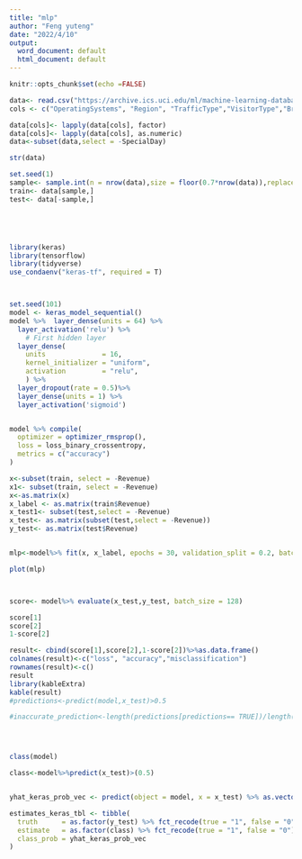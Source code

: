 ---
title: "mlp"
author: "Feng yuteng"
date: "2022/4/10"
output:
  word_document: default
  html_document: default
---

```{r setup, include=FALSE}
knitr::opts_chunk$set(echo =FALSE)
```

```{r}
data<- read.csv("https://archive.ics.uci.edu/ml/machine-learning-databases/00468/online_shoppers_intention.csv")
cols <- c("OperatingSystems", "Region", "TrafficType","VisitorType","Browser","Month","Weekend")

data[cols]<- lapply(data[cols], factor)
data[cols]<- lapply(data[cols], as.numeric)
data<-subset(data,select = -SpecialDay)

str(data)

set.seed(1)
sample<- sample.int(n = nrow(data),size = floor(0.7*nrow(data)),replace = FALSE)
train<- data[sample,]
test<- data[-sample,]






```






```{r}
library(keras)
library(tensorflow)
library(tidyverse)
use_condaenv("keras-tf", required = T)



set.seed(101)
model <- keras_model_sequential()
model %>%  layer_dense(units = 64) %>% 
  layer_activation('relu') %>%
    # First hidden layer
  layer_dense(
    units              = 16, 
    kernel_initializer = "uniform", 
    activation         = "relu", 
    ) %>%
  layer_dropout(rate = 0.5)%>%
  layer_dense(units = 1) %>% 
  layer_activation('sigmoid')


model %>% compile( 
  optimizer = optimizer_rmsprop(),
  loss = loss_binary_crossentropy,
  metrics = c("accuracy")
)

x<-subset(train, select = -Revenue)
x1<- subset(train, select = -Revenue)
x<-as.matrix(x)
x_label <- as.matrix(train$Revenue)
x_test1<- subset(test,select = -Revenue)
x_test<- as.matrix(subset(test,select = -Revenue))
y_test<- as.matrix(test$Revenue)


mlp<-model%>% fit(x, x_label, epochs = 30, validation_split = 0.2, batch_size = 128)

plot(mlp)



score<- model%>% evaluate(x_test,y_test, batch_size = 128)

score[1]
score[2]
1-score[2]

result<- cbind(score[1],score[2],1-score[2])%>%as.data.frame()
colnames(result)<-c("loss", "accuracy","misclassification")
rownames(result)<-c()
result
library(kableExtra)
kable(result)
#predictions<-predict(model,x_test)>0.5

#inaccurate_prediction<-length(predictions[predictions== TRUE])/length(predictions)




class(model)

class<-model%>%predict(x_test)>(0.5)


yhat_keras_prob_vec <- predict(object = model, x = x_test) %>% as.vector()

estimates_keras_tbl <- tibble(
  truth      = as.factor(y_test) %>% fct_recode(true = "1", false = "0"),
  estimate   = as.factor(class) %>% fct_recode(true = "1", false = "0"),
  class_prob = yhat_keras_prob_vec
)

```


